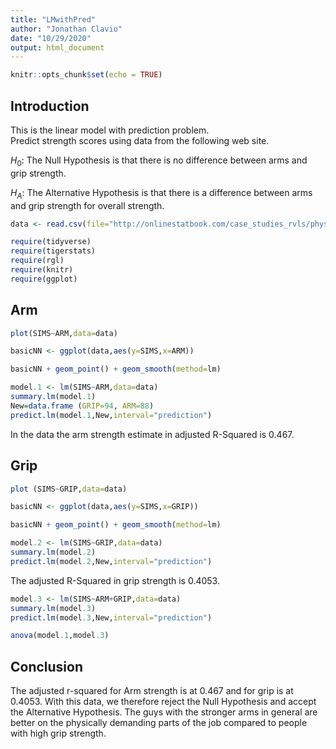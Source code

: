 ```yaml
---
title: "LMwithPred"
author: "Jonathan Clavio"
date: "10/29/2020"
output: html_document
---
```


```r
knitr::opts_chunk$set(echo = TRUE)
```

## Introduction
This is the linear model with prediction problem.  
Predict strength scores using data from the following web site.  

$H_0$: The Null Hypothesis is that there is no difference between arms and grip strength.  

$H_A$: The Alternative Hypothesis is that there is a difference between arms and grip strength for overall strength.


 
```r
data <- read.csv(file="http://onlinestatbook.com/case_studies_rvls/physical_strength/data.txt", sep="", header=TRUE)
```
 
```r
require(tidyverse)
require(tigerstats)
require(rgl)
require(knitr)
require(ggplot)
```

## Arm

```r
plot(SIMS~ARM,data=data)
```


```r
basicNN <- ggplot(data,aes(y=SIMS,x=ARM))
```


```r
basicNN + geom_point() + geom_smooth(method=lm)
```
```r
model.1 <- lm(SIMS~ARM,data=data)
summary.lm(model.1)
New=data.frame (GRIP=94, ARM=88)
predict.lm(model.1,New,interval="prediction")
```

In the data the arm strength estimate in adjusted R-Squared is 0.467.  


## Grip


```r
plot (SIMS~GRIP,data=data)
```


```r
basicNN <- ggplot(data,aes(y=SIMS,x=GRIP))
```


```r
basicNN + geom_point() + geom_smooth(method=lm)
```

```r
model.2 <- lm(SIMS~GRIP,data=data)
summary.lm(model.2)
predict.lm(model.2,New,interval="prediction")
```

The adjusted R-Squared in grip strength is 0.4053.  


```r
model.3 <- lm(SIMS~ARM+GRIP,data=data)
summary.lm(model.3)
predict.lm(model.3,New,interval="prediction")
```


```r
anova(model.1,model.3)
```


## Conclusion

The adjusted r-squared for Arm strength is at 0.467 and for grip is at 0.4053. With this data, we therefore reject the Null Hypothesis and accept the Alternative Hypothesis. The guys with the stronger arms in general are better on the physically demanding parts of the job compared to people with high grip strength. 
